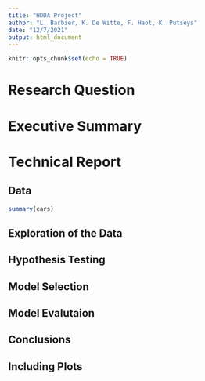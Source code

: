 ```yaml
---
title: "HDDA Project"
author: "L. Barbier, K. De Witte, F. Haot, K. Putseys"
date: "12/7/2021"
output: html_document
---
```


```r
knitr::opts_chunk$set(echo = TRUE)

```

# Research Question

# Executive Summary

# Technical Report

## Data
```r
summary(cars)
```

## Exploration of the Data

## Hypothesis Testing 

## Model Selection

## Model Evalutaion

## Conclusions


## Including Plots

